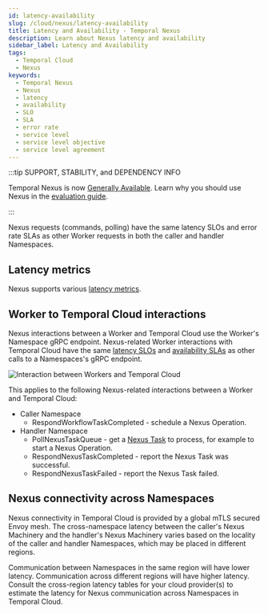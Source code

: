 ```yaml
---
id: latency-availability
slug: /cloud/nexus/latency-availability
title: Latency and Availability - Temporal Nexus
description: Learn about Nexus latency and availability
sidebar_label: Latency and Availability
tags:
  - Temporal Cloud
  - Nexus
keywords:
  - Temporal Nexus
  - Nexus
  - latency
  - availability
  - SLO
  - SLA
  - error rate
  - service level
  - service level objective
  - service level agreement
---
```


:::tip SUPPORT, STABILITY, and DEPENDENCY INFO

Temporal Nexus is now [Generally Available](/evaluate/development-production-features/release-stages#general-availability).
Learn why you should use Nexus in the [evaluation guide](/evaluate/nexus).

:::

Nexus requests (commands, polling) have the same latency SLOs and error rate SLAs as other Worker requests in both the caller and handler Namespaces.

## Latency metrics

Nexus supports various [latency metrics](/nexus/metrics).

## Worker to Temporal Cloud interactions

Nexus interactions between a Worker and Temporal Cloud use the Worker's Namespace gRPC endpoint.
Nexus-related Worker interactions with Temporal Cloud have the same [latency SLOs](/cloud/service-availability#latency) and [availability SLAs](/cloud/sla) as other calls to a Namespaces's gRPC endpoint.

![Interaction between Workers and Temporal Cloud](/img/cloud/nexus/nexus-workers-short.png)

This applies to the following Nexus-related interactions between a Worker and Temporal Cloud:

- Caller Namespace
  - RespondWorkflowTaskCompleted \- schedule a Nexus Operation.
- Handler Namespace
  - PollNexusTaskQueue \- get a [Nexus Task](/tasks#nexus-task) to process, for example to start a Nexus Operation.
  - RespondNexusTaskCompleted \- report the Nexus Task was successful.
  - RespondNexusTaskFailed \- report the Nexus Task failed.

## Nexus connectivity across Namespaces

Nexus connectivity in Temporal Cloud is provided by a global mTLS secured Envoy mesh.
The cross-namespace latency between the caller's Nexus Machinery and the handler's Nexus Machinery varies based on the locality of the caller and handler Namespaces, which may be placed in different regions.

Communication between Namespaces in the same region will have lower latency.
Communication across different regions will have higher latency.
Consult the cross-region latency tables for your cloud provider(s) to estimate the latency for Nexus communication across Namespaces in Temporal Cloud.
